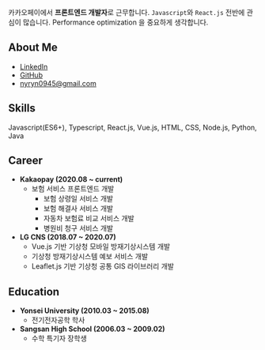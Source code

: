 
<Seo
  title="about"
  description="카카오페이에서 프론트엔드 개발자로 근무합니다. Javascript와 React.js 전반에 관심이 많습니다. Performance optimization 을 중요하게 생각합니다."
/>

카카오페이에서 **프론트엔드 개발자**로 근무합니다.
`Javascript`와 `React.js` 전반에 관심이 많습니다.
Performance optimization 을 중요하게 생각합니다.

## About Me

- [LinkedIn](https://www.linkedin.com/in/yuri-na-0a29ba137/)
- [GitHub](https://github.com/yrnana)
- nyryn0945@gmail.com

## Skills

Javascript(ES6+), Typescript, React.js, Vue.js, HTML, CSS, Node.js, Python, Java

## Career

- **Kakaopay (2020.08 ~ current)**
  - 보험 서비스 프론트엔드 개발
    - 보험 상령일 서비스 개발
    - 보험 해결사 서비스 개발
    - 자동차 보험료 비교 서비스 개발
    - 병원비 청구 서비스 개발
- **LG CNS (2018.07 ~ 2020.07)**
  - Vue.js 기반 기상청 모바일 방재기상시스템 개발
  - 기상청 방재기상시스템 예보 서비스 개발
  - Leaflet.js 기반 기상청 공통 GIS 라이브러리 개발

## Education

- **Yonsei University (2010.03 ~ 2015.08)**
  - 전기전자공학 학사
- **Sangsan High School (2006.03 ~ 2009.02)**
  - 수학 특기자 장학생
